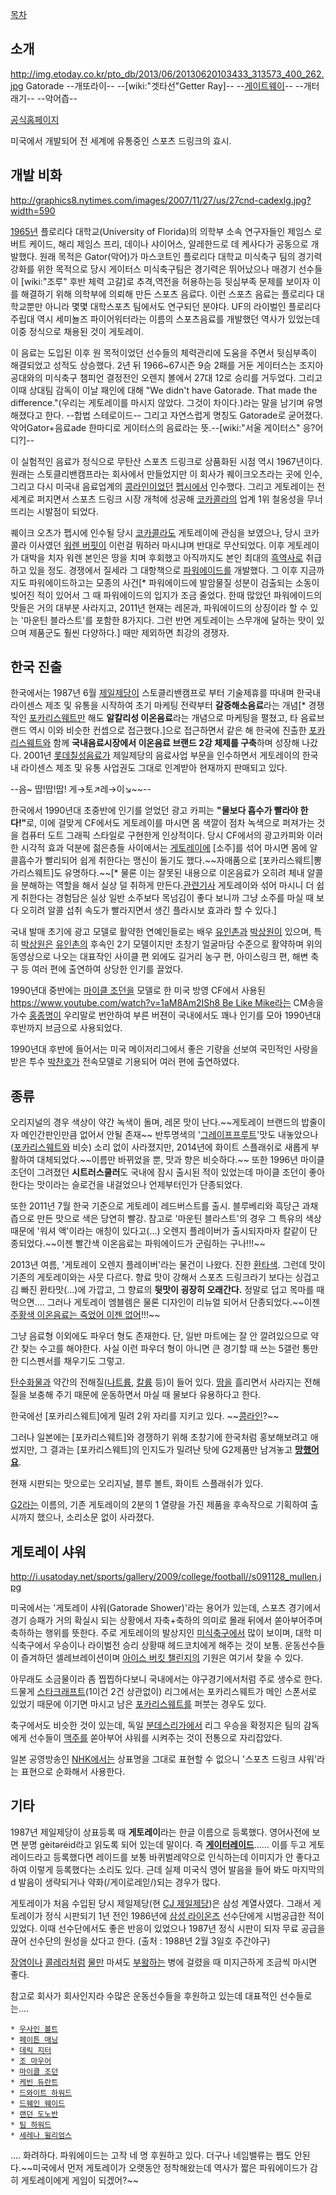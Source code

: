 [[목차]]
== 소개 ==
http://img.etoday.co.kr/pto_db/2013/06/20130620103433_313573_400_262.jpg
Gatorade
--개또라이-- --[wiki:"겟타선"Getter Ray]-- --[[게이트웨이]]-- --개터래기-- --악어즙--

[http://www.mygatorade.co.kr/main.asp 공식홈페이지]

미국에서 개발되어 전 세계에 유통중인 스포츠 드링크의 효시.
== 개발 비화 ==
http://graphics8.nytimes.com/images/2007/11/27/us/27cnd-cadexlg.jpg?width=590

[[1965년]] 플로리다 대학교(University of Florida)의 의학부 소속 연구자들인 제임스 로버트 케이드, 해리 제임스 프리, 데이나 샤이어스, 알레한드로 데 케사다가 공동으로 개발했다. 원래 목적은 Gator(악어)가 마스코트인 플로리다 대학교 미식축구 팀의 경기력 강화를 위한 목적으로 당시 게이터스 미식축구팀은 경기력은 뛰어났으나 매경기 선수들이 [wiki:"조루" 후반 체력 고갈]로 추격,역전을 허용하는등 뒷심부족 문제를 보이자 이를 해결하기 위해 의학부에 의뢰해 만든 스포츠 음료다. 이런 스포츠 음료는 플로리다 대학교뿐만 아니라 몇몇 대학스포츠 팀에서도 연구되던 분야다. UF의 라이벌인 플로리다 주립대 역시 세미뇰즈 파이어워터라는 이름의 스포츠음료를 개발했던 역사가 있었는데 이중 정식으로 채용된 것이 게토레이.

이 음료는 도입된 이후 원 목적이었던 선수들의 체력관리에 도움을 주면서 뒷심부족이 해결되었고 성적도 상승했다. 2년 뒤 1966~67시즌 9승 2패를 거둔 게이터스는 조지아 공대와의 미식축구 챔피언 결정전인 오렌지 볼에서 27대 12로 승리를 거두었다. 그리고 이때 상대팀 감독이 이날 패인에 대해 "We didn't have Gatorade. That made the difference."(우리는 게토레이를 마시지 않았다. 그것이 차이다.)라는 말을 남기며 유명해졌다고 한다. --합법 스테로이드-- 그리고 자연스럽게 명칭도 Gatorade로 굳어졌다. 악어Gator+음료ade 한마디로 게이터스의 음료라는 뜻.--[wiki:"서울 게이터스" 응?어디?]--

{{{#!html
<img src="http://davedubrow.com/.a/6a00e5502775dc88340154330abf38970c-500wi"
}}}

이 실험적인 음료가 정식으로 무탄산 스포츠 드링크로 상품화된 시점 역시 1967년이다. 원래는 스토클리밴캠프라는 회사에서 만들었지만 이 회사가 퀘이크오츠라는 곳에 인수, 그리고 다시 미국내 음료업계의 [[콩라인]]이었던 [[펩시]]에서 인수했다. 그리고 게토레이는 전세계로 퍼지면서 스포츠 드링크 시장 개척에 성공해 [[코카콜라]]의 업계 1위 철옹성을 무너뜨리는 시발점이 되었다. 

퀘이크 오츠가 펩시에 인수될 당시 [[코카콜라]]도 게토레이에 관심을 보였으나, 당시 코카콜라 이사였던 [[워렌 버핏]]이 이런걸 뭐하러 마시냐며 반대로 무산되었다. 이후 게토레이가 대박을 치자 워렌 본인은 땅을 치며 후회했고 아직까지도 본인 최대의 [[흑역사]]로 취급하고 있을 정도. 경쟁에서 질세라 그 대항책으로 [[파워에이드]]를 개발했다. 그 이후 지금까지도 파워에이드하고는 모종의 사건[* 파워에이드에 발암물질 성분이 검출되는 소동이 빚어진 적이 있어서 그 때 파워에이드의 입지가 조금 줄었다. 한때 많았던 파워에이드의 맛들은 거의 대부분 사라지고, 2011년 현재는 레몬과, 파워에이드의 상징이라 할 수 있는 '마운틴 블라스트'를 포함한 8가지다. 그런 반면 게토레이는 스무개에 달하는 맛이 있으며 제품군도 훨씬 다양하다.] 때만 제외하면 최강의 경쟁자.
== 한국 진출 ==
한국에서는 1987년 6월 [[제일제당]]이 스토클리밴캠프로 부터 기술제휴를 따내며 한국내 라이센스 제조 및 유통을 시작하여 초기 마케팅 전략부터 '''갈증해소음료'''라는 개념[* 경쟁작인 [[포카리스웨트]]만 해도 '''알칼리성 이온음료'''라는 개념으로 마케팅을 펼쳤고, 타 음료브랜드 역시 이와 비슷한 컨셉으로 접근했다.]으로 접근하면서 같은 해 한국에 진출한 [[포카리스웨트]]와 함께 '''국내음료시장에서 이온음료 브랜드 2강 체제를 구축'''하며 성장해 나갔다. 2001년 [[롯데칠성음료]]가 제일제당의 음료사업 부문을 인수하면서 게토레이의 한국내 라이센스 제조 및 유통 사업권도 그대로 인계받아 현재까지 판매되고 있다.

{{{#!html
<iframe width="420" height="315" src="//www.youtube.com/embed/-H3vR6TNIsE" frameborder="0" allowfullscreen></iframe>
}}}
--음~ 땁!땁!땁! 게→토↗레→이↘~~--

한국에서 1990년대 초중반에 인기를 얻었던 광고 카피는 '''"물보다 흡수가 빨라야 한다!"'''로, 이에 걸맞게 CF에서도 게토레이를 마시면 몸 색깔이 점차 녹색으로 퍼져가는 것을 컴퓨터 도트 그래픽 스타일로 구현한게 인상적이다. 당시 CF에서의 광고카피와 이러한 시각적 효과 덕분에 젊은층들 사이에서는 [[게토레이]]에 [소주]를 섞어 마시면 몸에 알콜흡수가 빨리되어 쉽게 취한다는 맹신이 돌기도 했다.~~자매품으로 [포카리스웨트|뽕가리스웨트]도 유명하다.~~[* 물론 이는 잘못된 내용으로 이온음료가 오히려 체내 알콜을 분해하는 역할을 해서 실상 덜 취하게 만든다.[http://artsnews.mk.co.kr/news/122227 관련기사] 게토레이와 섞어 마시니 더 쉽게 취한다는 경험담은 실상 일반 소주보다 목넘김이 좋다 보니까 그냥 소주를 마실 때 보다 오히려 알콜 섭취 속도가 빨라지면서 생긴 플라시보 효과라 할 수 있다.]

국내 발매 초기에 광고 모델로 활약한 연예인들로는 배우 [[유인촌]]과 [[박상원]]이 있으며, 특히 [[박상원]]은 [[유인촌]]의 후속인 2기 모델이지만 초창기 얼굴마담 수준으로 활약하며 위의 동영상으로 나오는 대표작인 사이클 편 외에도 길거리 농구 편, 아이스링크 편,  해변 축구 등 여러 편에 출연하여 상당한 인기를 끌었다. 

{{{#!html
<iframe width="420" height="315" src="https://www.youtube.com/embed/l52iAoahz7I" frameborder="0" allowfullscreen></iframe>
}}}

1990년대 중반에는 [[마이클 조던]]을 모델로 한 미국 방영 CF에서 사용된 [[https://www.youtube.com/watch?v=1aM8Am2ISh8 Be Like Mike]]라는 CM송을 가수 [[홍종명]]이 우리말로 번안하여 부른 버젼이 국내에서도 꽤나 인기를 모아 1990년대 후반까지 브금으로 사용되었다.

{{{#!html
<iframe width="420" height="315" src="//www.youtube.com/embed/fXyol9zuH70" frameborder="0" allowfullscreen></iframe>
}}}

1990년대 후반에 들어서는 미국 메이저리그에서 좋은 기량을 선보여 국민적인 사랑을 받은 투수 [[박찬호]]가 전속모델로 기용되어 여러 편에 출연하였다.


== 종류 ==
오리지널의 경우 색상이 약간 녹색이 돌며, 레몬 맛이 난다.~~게토레이 브랜드의 밥줄이자 메인간판인만큼 없어서 안될 존재~~ 반투명색의 '[[그레이프프루트]]'맛도 내놓았으나([[포카리스웨트]]와 비슷) 소리 없이 사라졌지만, 2014년에 화이트 스플래쉬로 새롭게 부활하여 대체되었다.~~이름만 바뀌었을 뿐, 맛과 향은 비슷하다.~~ 또한 1996년 마이클 조던이 그려졌던 '''시트러스쿨러'''도 국내에 잠시 출시된 적이 있었는데 마이클 조던이 좋아한다는 맛이라는 슬로건을 내걸었으나 언제부터인가 단종되었다.

또한 2011년 7월 한국 기준으로 게토레이 레드버스트를 출시. 블루베리와 흑당근 과채즙으로 만든 맛으로 색은 당연히 빨강. 참고로 '마운틴 블라스트'의 경우 그 특유의 색상 때문에 '워셔 액'이라는 애칭이 있다고(...) 오렌지 플레이버가 출시되자마자 칼같이 단종되었다.~~이젠 빨간색 이온음료는 파워에이드가 군림하는 구나!!!~~

2013년 여름, '게토레이 오렌지 플레이버'라는 물건이 나왔다. 진한 [[환타]]색. 그런데 맛이 기존의 게토레이와는 사뭇 다르다. 향료 맛이 강해서 스포츠 드링크라기 보다는 싱겁고 김 빠진 환타맛(...)에 가깝고, 그 향료의 '''뒷맛이 굉장히 오래간다.''' 정말로 덥고 목마를 때 먹으면.... 그러나 게토레이 엠블렘은 물론 디자인이 리뉴얼 되어서 단종되었다.~~이젠 [[XXX는 죽었어 이젠 없어|주황색 이온음료는 죽었어 이젠 없어]]!!!~~

그냥 음료형 이외에도 파우더 형도 존재한다. 단, 일반 마트에는 잘 안 깔려있으므로 약간 찾는 수고를 해야한다. 사실 이런 파우더 형이 아니면 큰 경기할 때 쓰는 5갤런 통만한 디스펜서를 채우기도 그렇고.

[[탄수화물]]과 약간의 전해질([[나트륨]], [[칼륨]] 등)이 들어 있다. [[땀]]을 흘리면서 사라지는 전해질을 보충해 주기 때문에 운동하면서 마실 때 물보다 유용하다고 한다.

한국에선 [포카리스웨트]에게 밀려 2위 자리를 지키고 있다. ~~[[콩라인]]?~~

그러나 일본에는 [포카리스웨트]와 경쟁하기 위해 초창기에 한국처럼 홍보해보려고 애썼지만, 그 결과는 [포카리스웨트]의 인지도가 밀려난 탓에 G2제품만 남겨놓고 '''[[망했어요]]'''.

현재 시판되는 맛으로는 오리지널, 블루 볼트, 화이트 스플래쉬가 있다.

[[G2]]라는 이름의, 기존 게토레이의 2분의 1 열량을 가진 제품을 후속작으로 기획하여 출시까지 했으나, 소리소문 없이 사라졌다.

== 게토레이 샤워 ==
http://i.usatoday.net/sports/gallery/2009/college/football//s091128_mullen.jpg

미국에서는 '게토레이 샤워(Gatorade Shower)'라는 용어가 있는데, 스포츠 경기에서 경기 승패가 거의 확실시 되는 상황에서 자축+축하의 의미로 몰래 뒤에서 쏟아부어주며 축하하는 행위를 뜻한다. 주로 게토레이의 발상지인 [[미식축구]]에서 많이 보이며, 대학 미식축구에서 우승이나 라이벌전 승리 상황때 헤드코치에게 해주는 것이 보통. 운동선수들이 즐겨하던 셀레브레이션이며 [[아이스 버킷 챌린지]]의 기원은 여기서 찾을 수 있다. 

아무래도 소금물이라 좀 찝찝하다보니 국내에서는 야구경기에서처럼 주로 생수로 한다. 드물게 [[스타크래프트]](1이건 2건 상관없이) 리그에서는 포카리스웨트가 메인 스폰서로 있었기 때문에 이기면 마시고 남은 [[포카리스웨트]]를 퍼붓는 경우도 있다.

축구에서도 비슷한 것이 있는데, 독일 [[분데스리가]]에서 리그 우승을 확정지은 팀의 감독에게 선수들이 [[맥주]]를 쏟아부어 샤워를 시켜주는 것이 전통으로 자리잡았다.

일본 공영방송인 [[NHK]]에서는 상표명을 그대로 표현할 수 없으니 '스포츠 드링크 샤워'라는 표현으로 순화해서 사용한다. 

== 기타 ==
1987년 제일제당이 상표등록 때 '''게토레이'''라는 한글 이름으로 등록했다. 영어사전에 보면 분명 ɡèitəréid라고 읽도록 되어 있는데 말이다. 즉 '''[[게이]]터[[레이드]]'''...... 이를 두고 게토레이드라고 등록했다면 레이드를 보통 바퀴벌레약으로 인식하는데 이미지가 안 좋다고하여 이렇게 등록했다는 소리도 있다. 근데 실제 미국식 영어 발음을 들어 봐도 마지막의 d 발음이 생략되거나 약화(/게이로레읻/)되는 경우가 많다.

게토레이가 처음 수입된 당시 제일제당(현 [[CJ 제일제당]])은 삼성 계열사였다. 그래서 게토레이가 정식 시판되기 1년 전인 1986년에 [[삼성 라이온즈]] 선수단에게 시범공급한 적이 있었다. 이때 선수단에서도 좋은 반응이 있었으나 1987년 정식 시판이 되자 무료 공급을 끊어 선수단의 원성을 샀다고 한다. (출처 : 1988년 2월 3일호 주간야구)

[[장염]]이나 [[콜레라]]처럼 [[물]]만 마셔도 [[부왘]]하는 병에 걸렸을 때 미지근하게 조금씩 마시면 좋다.

참고로 회사가 회사인지라 수많은 운동선수들을 후원하고 있는데 대표적인 선수들로는....

 * [[우사인 볼트]]
 * [[페이튼 매닝]]
 * [[데릭 지터]]
 * [[조 마우어]]
 * [[마이클 조던]]
 * [[케빈 듀란트]] 
 * [[드와이트 하워드]]
 * [[드웨인 웨이드]]
 * [[랜던 도노반]]
 * [[팀 하워드]]
 * [[세레나 윌리엄스]]

.... 화려하다. 파워에이드는 고작 네 명 후원하고 있다. 더구나 네임밸류는 쨉도 안된다.~~미국에서 먼저 게토레이가 오랫동안 정착해왔는데 역사가 짧은 파워에이드가 감히 게토레이에게 게임이 되겠어?~~
